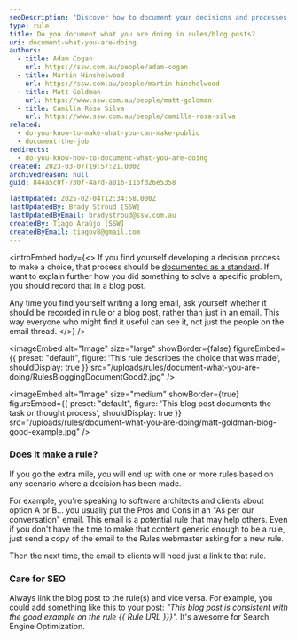 ```yaml
---
seoDescription: "Discover how to document your decisions and processes effectively using rules or blog posts for better clarity and reusability."
type: rule
title: Do you document what you are doing in rules/blog posts?
uri: document-what-you-are-doing
authors:
  - title: Adam Cogan
    url: https://ssw.com.au/people/adam-cogan
  - title: Martin Hinshelwood
    url: https://ssw.com.au/people/martin-hinshelwood
  - title: Matt Goldman
    url: https://www.ssw.com.au/people/matt-goldman
  - title: Camilla Rosa Silva
    url: https://www.ssw.com.au/people/camilla-rosa-silva
related:
  - do-you-know-to-make-what-you-can-make-public
  - document-the-job
redirects:
  - do-you-know-how-to-document-what-you-are-doing
created: 2023-03-07T19:57:21.000Z
archivedreason: null
guid: 844a5c0f-730f-4a7d-a01b-11bfd26e5358

lastUpdated: 2025-02-04T12:34:58.000Z
lastUpdatedBy: Brady Stroud [SSW]
lastUpdatedByEmail: bradystroud@ssw.com.au
createdBy: Tiago Araújo [SSW]
createdByEmail: tiagov8@gmail.com
---
```


<introEmbed
  body={<>
If you find yourself developing a decision process to make a choice, that process should be [documented as a standard](/document-the-job). If want to explain further how you did something to solve a specific problem, you should record that in a blog post.

Any time you find yourself writing a long email, ask yourself whether it should be recorded in rule or a blog post, rather than just in an email. This way everyone who might find it useful can see it, not just the people on the email thread.
  </>}
/>

<imageEmbed
  alt="Image"
  size="large"
  showBorder={false}
  figureEmbed={{
    preset: "default",
    figure: 'This rule describes the choice that was made',
    shouldDisplay: true
  }}
  src="/uploads/rules/document-what-you-are-doing/RulesBloggingDocumentGood2.jpg"
/>

<imageEmbed
  alt="Image"
  size="medium"
  showBorder={true}
  figureEmbed={{
    preset: "default",
    figure: 'This blog post documents the task or thought process',
    shouldDisplay: true
  }}
  src="/uploads/rules/document-what-you-are-doing/matt-goldman-blog-good-example.jpg"
/>

### Does it make a rule?

If you go the extra mile, you will end up with one or more rules based on any scenario where a decision has been made.

For example, you're speaking to software architects and clients about option A or B... you usually put the Pros and Cons in an "As per our conversation" email. This email is a potential rule that may help others. Even if you don't have the time to make that content generic enough to be a rule, just send a copy of the email to the Rules webmaster asking for a new rule.

Then the next time, the email to clients will need just a link to that rule.

### Care for SEO

Always link the blog post to the rule(s) and vice versa. For example, you could add something like this to your post: _"This blog post is consistent with the good example on the rule &#123;&#123; Rule URL &#125;&#125;}"._ It's awesome for Search Engine Optimization.
